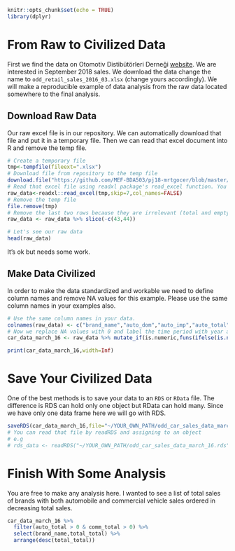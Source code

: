 ```r
knitr::opts_chunk$set(echo = TRUE)
library(dplyr)
```

# From Raw to Civilized Data

First we find the data on Otomotiv Distibütörleri Derneği [website](http://www.odd.org.tr/web_2837_1/neuralnetwork.aspx?type=36). We are interested in September 2018 sales. We download the data change the name to `odd_retail_sales_2016_03.xlsx` (change yours accordingly). We will make a reproducible example of data analysis from the raw data located somewhere to the final analysis.

## Download Raw Data

Our raw excel file is in our repository. We can automatically download that file and put it in a temporary file. Then we can read that excel document into R and remove the temp file.

```r
# Create a temporary file
tmp<-tempfile(fileext=".xlsx")
# Download file from repository to the temp file
download.file("https://github.com/MEF-BDA503/pj18-mrtgocer/blob/master/files/odd_retail_sales_2016_03.xlsx?raw=true",mode = 'wb',destfile=tmp)
# Read that excel file using readxl package's read_excel function. You might need to adjust the parameters (skip, col_names) according to your raw file's format.
raw_data<-readxl::read_excel(tmp,skip=7,col_names=FALSE)
# Remove the temp file
file.remove(tmp)
# Remove the last two rows because they are irrelevant (total and empty rows)
raw_data <- raw_data %>% slice(-c(43,44))

# Let's see our raw data
head(raw_data)
```

It's ok but needs some work.

## Make Data Civilized

In order to make the data standardized and workable we need to define column names and remove NA values for this example. Please use the same column names in your examples also.

```r
# Use the same column names in your data.
colnames(raw_data) <- c("brand_name","auto_dom","auto_imp","auto_total","comm_dom","comm_imp","comm_total","total_dom","total_imp","total_total")
# Now we replace NA values with 0 and label the time period with year and month, so when we merge the data we won't be confused.
car_data_march_16 <- raw_data %>% mutate_if(is.numeric,funs(ifelse(is.na(.),0,.))) %>% mutate(year=2016,month=3)

print(car_data_march_16,width=Inf)
```


# Save Your Civilized Data

One of the best methods is to save your data to an `RDS` or `RData` file. The difference is RDS can hold only one object but RData can hold many. Since we have only one data frame here we will go with RDS.

```r
saveRDS(car_data_march_16,file="~/YOUR_OWN_PATH/odd_car_sales_data_march_16.rds")
# You can read that file by readRDS and assigning to an object 
# e.g 
# rds_data <- readRDS("~/YOUR_OWN_PATH/odd_car_sales_data_march_16.rds")
```

# Finish With Some Analysis

You are free to make any analysis here. I wanted to see a list of total sales of brands with both automobile and commercial vehicle sales ordered in decreasing total sales.

```r
car_data_march_16 %>% 
  filter(auto_total > 0 & comm_total > 0) %>%
  select(brand_name,total_total) %>%
  arrange(desc(total_total))
```

